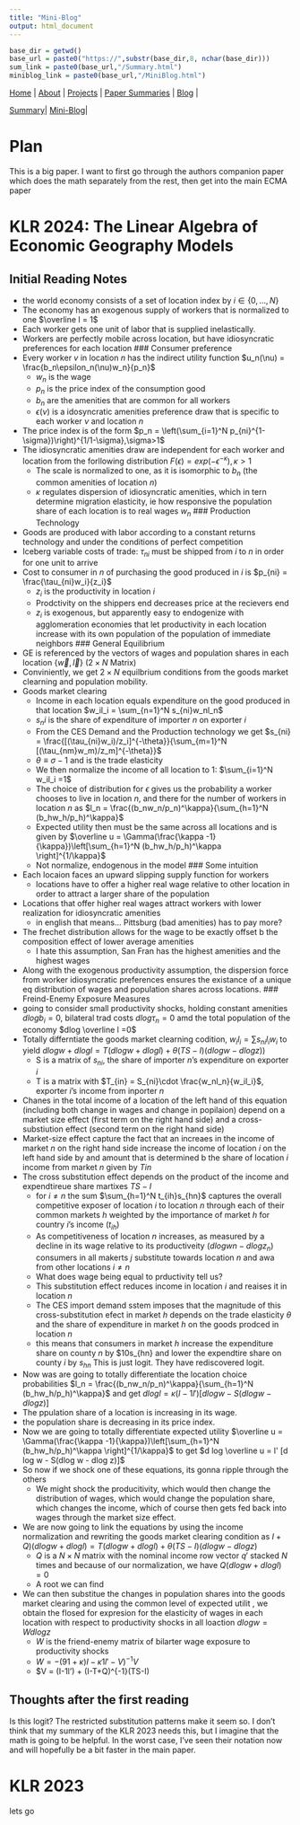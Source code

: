 ```yaml
---
title: "Mini-Blog"
output: html_document
---
```


```r
base_dir = getwd()
base_url = paste0("https://",substr(base_dir,8, nchar(base_dir)))
sum_link = paste0(base_url,"/Summary.html")
miniblog_link = paste0(base_url,"/MiniBlog.html")
```

[Home](https://chasewiedemann.github.io/index.html) |
[About](https://chasewiedemann.github.io/Site/about.html) |
[Projects](https://chasewiedemann.github.io/Site/Projects/projects.html) |
[Paper Summaries](https://chasewiedemann.github.io/Site/Summaries/summaries.html) |
[Blog](https://chasewiedemann.github.io/Site/blog.html) |

[Summary](`r sum_link`)|
[Mini-Blog](`r miniblog_link`)|

# Plan
This is a big paper. I want to first go through the authors companion paper which does the math separately from the rest, then get into the main ECMA paper

# KLR 2024: The Linear Algebra of Economic Geography Models

## Initial Reading Notes

- the world economy consists of a set of location index by $i \in \{0,\dots ,N\}$
- The economy has an exogenous supply of workers that is normalized to one $\overline l = 1$
- Each worker gets one unit of labor that is supplied inelastically. 
- Workers are perfectly mobile across location, but have idiosyncratic preferences for each location
### Consumer preference
- Every worker $v$ in location $n$ has the indirect utility function $u_n(\nu) = \frac{b_n\epsilon_n(\nu)w_n}{p_n}$
  + $w_n$ is the wage 
  + $p_n$ is the price index of the consumption good
  + $b_n$ are the amenities that are common for all workers
  + $\epsilon(\nu)$ is a idosyncratic amenities preference draw that is specific to each worker $\nu$ and location $n$
- The price index is of the form $p_n = \left(\sum_{i=1}^N p_{ni}^{1-\sigma})\right)^{1/1-\sigma},\sigma>1$
- The idiosyncratic amenities draw are independent for each worker and location from the forllowing distribution $F(\epsilon) = exp(-\epsilon^{-\kappa}), \kappa >1$
  + The scale is normalized to one, as it is isomorphic to $b_n$ (the common amenities of location $n$)
  + $\kappa$ regulates dispersion of idiosyncratic amenities, which in tern determine migration elasticity, ie how responsive the population share of each location is to real wages $w_n$
### Production Technology
- Goods are produced with labor according to a constant returns technology and under the conditions of perfect competition
- Iceberg variable costs of trade: $\tau_{ni}$ must be shipped from $i$ to $n$ in order for one unit to arrive
- Cost to consumer in $n$ of purchasing the good produced in $i$ is $p_{ni} = \frac{\tau_{ni}w_i}{z_i}$
  + $z_i$ is the productivity in location $i$
  + Prodctivity on the shippers end decreases price at the recievers end
  + $z_i$ is exogenous, but apparently easy to endogenize with agglomeration economies that let productivity in each location increase with its own population of the population of immediate neighbors
### General Equilibrium
- GE is referenced by the vectors of wages and population shares in each location $\{\vec w, \vec l\}$ ($2\times N$ Matrix)
- Conviniently, we get $2\times N$ equilbrium conditions from the goods market clearning and population mobility.
- Goods market clearing
  + Income in each location equals expenditure on the good produced in that location $w_il_i = \sum_{n=1}^N s_{ni}w_nl_n$
  + $s_ni$ is the share of expenditure of importer $n$ on exporter $i$ 
  + From the CES Demand and the Production technology we get $s_{ni} = \frac{[(\tau_{ni}w_i)/z_i]^{-\theta}}{\sum_{m=1}^N [(\tau_{nm}w_m)/z_m]^{-\theta}}$
  + $\theta \equiv \sigma-1$ and is the trade elasticity
  + We then normalize the income of all location to 1: $\sum_{i=1}^N w_il_i =1$
  + The choice of distribution for $\epsilon$ gives us the probability a worker chooses to live in location $n$, and there for the number of workers in location $n$ as $l_n = \frac{(b_nw_n/p_n)^\kappa}{\sum_{h=1}^N (b_hw_h/p_h)^\kappa}$
  + Expected utility then must be the same across all locations and is given by $\overline u = \Gamma(\frac{\kappa -1}{\kappa})\left[\sum_{h=1}^N (b_hw_h/p_h)^\kappa \right]^{1/\kappa}$
  + Not normalize, endogenous in the model
### Some intuition
- Each locaion faces an upward slipping supply function for workers
  + locations have to offer a higher real wage relative to other location in order to attract a larger share of the population
- Locations that offer higher real wages attract workers with lower realization for idiosyncratic amenities
  + in english that means... Pittsburg (bad amenities) has to pay more?
- The frechet distribution allows for the wage to be exactly offset b the composition effect of lower average amenities
  + I hate this assumption, San Fran has the highest amenities and the highest wages
- Along with the exogenous productivity assumption, the dispersion force from worker idiosyncratic preferences ensures the existance of a unique eq distribution of wages and population shares across locations.
### Freind-Enemy Exposure Measures
- going to consider small productivity shocks, holding constant amenities $dlog b_i =0$, bilateral trad costs $dlog\tau_{n} =0$ amd the total population of the economy $dlog \overline l =0$
- Totally differntiate the goods market clearning codition, $w_il_i = \sum s_{ni}l_iw_i$ to yield $d logw + dlog l = T(dlog w +d logl) + \theta(TS-I)(dlog w - dlog z))$
  + S is a matrix of $s_{ni}$, the share of importer $n$'s expenditure on exporter $i$
  + T is a matrix with $T_{in} = S_{ni}\cdot \frac{w_nl_n}{w_il_i}$, exporter $i$'s income from inporter $n$
- Chanes in the total income of a location of the left hand of this equation (including both change in wages and change in popilaion) depend on a market size effect (first term on the right hand side) and a cross-substiution effect (second term on the right hand side)
- Market-size effect capture the fact that an increaes in the income of market $n$ on the right hand side increase the income of location $i$ on the left hand side by and amount that is determined b the share of location $i$ income from market $n$ given by $T{in}$
- The cross substitution effect depends on the product of the income and expendtireue share martixes $TS-I$
  + for $i\neq n$ the sum $\sum_{h=1}^N t_{ih}s_{hn}$ captures the overall competitive exposer of location $i$ to location $n$ through each of their common markets $h$ weighted by the importance of market $h$ for country $i$'s income ($t_{ih}$)
  + As competitiveness of location $n$ increases, as measured by a decline in its wage relative to its productiveity ($dlogwn - dlogz_n$) consumers in all makerts $j$ substitute towards location $n$ and awa from other locations $i\neq n$
  + What does wage being equal to prductivity tell us?
  + This substitution effect reduces income in location $i$ and reaises it in location $n$ 
  + The CES import demand sstem imposes that the magnitude of this cross-substitution efect in market $h$ depends on the trade elasticity $\theta$ and the share of expenditure in market $h$ on the goods prodced in location $n$
  + this means that consumers in market $h$ increase the expenditure share on county $n$ by $10s_{hn} and lower the expendtire share on county $i$ by $s_{hn}$ This is just logit. They have rediscovered logit. 
- Now was are going to totally differentiate the location choice probabilities $l_n = \frac{(b_nw_n/p_n)^\kappa}{\sum_{h=1}^N (b_hw_h/p_h)^\kappa}$ and get $dlog l = \kappa(I-1l')[dlog w - S(dlog w- dlogz)]$
- The ppulation share of a location is increasing in its wage.
- the population share is decreasing in its price index.
- Now we are going to totally differentiate expected utility $\overline u = \Gamma(\frac{\kappa -1}{\kappa})\left[\sum_{h=1}^N (b_hw_h/p_h)^\kappa \right]^{1/\kappa}$ to get $d log \overline u = l' [d log w - S(dlog w - dlog z)]$
- So now if we shock one of these equations, its gonna ripple through the others
  + We might shock the producitivity, which would then change the distribution of wages, which would change the population share, which changes the income, which of course then gets fed back into wages through the market size effect. 
- We are now going to link the equations by using the income normalization and rewriting the goods market clearing condition as $I+Q)(dlog w + d log l) = T(d log w + dlog l) + \theta(TS-I)(dlog w - dlog z)$
  + $Q$ is a $N\times N$ matrix with the nominal income row vector $q'$ stacked $N$ times and because of our normalization, we have $Q(dlog w +dlog l) = 0$
  + A root we can find
- We can then substitue the changes in population shares into the goods market clearing and using the common level of expected utilit , we obtain the flosed for expresion for the elasticity of wages in each location with respect to productivity shocks in all loaction $d log w = W dlog z$ 
  + $W$ is the friend-enemy matrix of bilarter wage exposure to productivity shocks
  + $W = -(91+\kappa)I- \kappa1l' - V)^{-1}V$
  + $V = \kappa(I-1l') + (I-T+Q)^{-1}\theta(TS-I)

## Thoughts after the first reading
Is this logit? The restricted substitution patterns make it seem so. I don't think that my summary of the KLR 2023 needs this, but I imagine that the math is going to be helpful. In the worst case, I've seen their notation now and will hopefully be a bit faster in the main paper.

# KLR 2023
lets go


